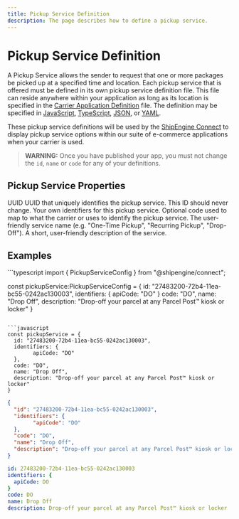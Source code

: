 ```yaml
---
title: Pickup Service Definition
description: The page describes how to define a pickup service.
---
```



Pickup Service Definition
===============================================
A Pickup Service allows the sender to request that one or more packages be picked up at a specified time and location. Each pickup service that is offered must be defined
in its own pickup service definition file. This file can reside anywhere within your application as long as its location is specified in the [Carrier Application Definition](./carrier.mdx) file.
 The definition may be specified in [JavaScript](https://developer.mozilla.org/en-US/docs/Web/JavaScript), [TypeScript](https://www.typescriptlang.org/), [JSON](https://developer.mozilla.org/en-US/docs/Web/JavaScript/Reference/Global_Objects/JSON), or
  [YAML](https://en.wikipedia.org/wiki/YAML).

These pickup service definitions will be used by the [ShipEngine Connect](./../index.mdx) to display pickup service options within our suite of e-commerce applications when your carrier is used.

> **WARNING:** Once you have published your app, you must not change the `id`, `name` or `code` for any of your definitions.

Pickup Service Properties
----------------------------------------------
<Reference>

  <Field name="id" required={true}>
    <Type>
      UUID
    </Type>
    <Description>
      UUID that uniquely identifies the pickup service. This ID should never change.
    </Description>
  </Field>

  <Field name="identifiers" type="object" required={false}>
    <Description>
      Your own identifiers for this pickup service.
    </Description>
  </Field>

  <Field name="code" type="string" required={false}>
    <Description>
      Optional code used to map to what the carrier or uses to identify the pickup service.
    </Description>
  </Field>

  <Field name="name" type="string" required={true}>
    <Description>
      The user-friendly service name (e.g. "One-Time Pickup", "Recurring Pickup", "Drop-Off").
    </Description>
  </Field>

  <Field name="description" type="string" required={false}>
    <Description>
      A short, user-friendly description of the service.
    </Description>
  </Field>
</Reference>



Examples
-----------------------------------------------

<CodeWrapper>
```typescript
import { PickupServiceConfig } from "@shipengine/connect";

const pickupService:PickupServiceConfig = {
  id: "27483200-72b4-11ea-bc55-0242ac130003",
  identifiers: {
        apiCode: "DO"
  }
  code: "DO",
  name: "Drop Off",
  description: "Drop-off your parcel at any Parcel Post™ kiosk or locker"
}
```

```javascript
const pickupService = {
  id: "27483200-72b4-11ea-bc55-0242ac130003",
  identifiers: {
        apiCode: "DO"
  },
  code: "DO",
  name: "Drop Off",
  description: "Drop-off your parcel at any Parcel Post™ kiosk or locker"
}
```

```json
{
  "id": "27483200-72b4-11ea-bc55-0242ac130003",
  "identifiers": {
        "apiCode": "DO"
  },
  "code": "DO",
  "name": "Drop Off",
  "description": "Drop-off your parcel at any Parcel Post™ kiosk or locker"
}
```

```yaml
id: 27483200-72b4-11ea-bc55-0242ac130003
identifiers: {
  apiCode: DO
}
code: DO
name: Drop Off
description: Drop-off your parcel at any Parcel Post™ kiosk or locker
```
</CodeWrapper>
